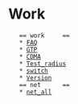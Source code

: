 = Work =
	== work 	==
	* [[FAQ]]
	* [[GTP]]
	* [[CDMA]]
	* [[Test_radius]]
	* [[switch]]
	* [[Version]]
	== net		==
	* [[net_all]]
